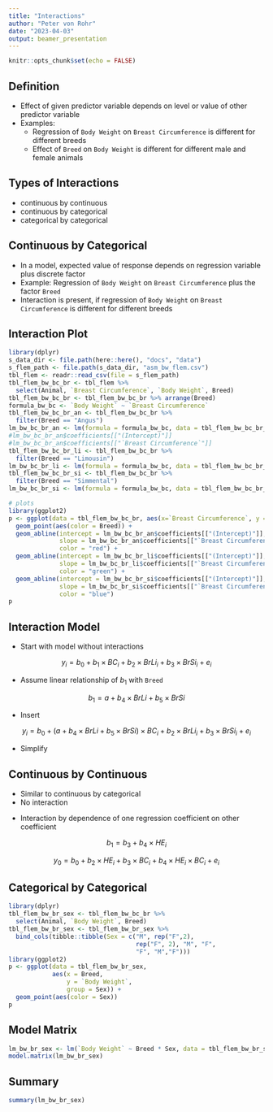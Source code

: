 ```yaml
---
title: "Interactions"
author: "Peter von Rohr"
date: "2023-04-03"
output: beamer_presentation
---
```


```r
knitr::opts_chunk$set(echo = FALSE)
```

## Definition

* Effect of given predictor variable depends on level or value of other predictor variable
* Examples:
    + Regression of `Body Weight` on `Breast Circumference` is different for different breeds
    + Effect of `Breed` on `Body Weight` is different for different male and female animals


## Types of Interactions

* continuous by continuous
* continuous by categorical
* categorical by categorical


## Continuous by Categorical

* In a model, expected value of response depends on regression variable plus discrete factor
* Example: Regression of `Body Weight` on `Breast Circumference` plus the factor `Breed`
* Interaction is present, if regression of `Body Weight` on `Breast Circumference` is different for different breeds


## Interaction Plot

```r
library(dplyr)
s_data_dir <- file.path(here::here(), "docs", "data")
s_flem_path <- file.path(s_data_dir, "asm_bw_flem.csv")
tbl_flem <- readr::read_csv(file = s_flem_path)
tbl_flem_bw_bc_br <- tbl_flem %>%
  select(Animal, `Breast Circumference`, `Body Weight`, Breed)
tbl_flem_bw_bc_br <- tbl_flem_bw_bc_br %>% arrange(Breed)
formula_bw_bc <- `Body Weight` ~ `Breast Circumference`
tbl_flem_bw_bc_br_an <- tbl_flem_bw_bc_br %>%
  filter(Breed == "Angus")
lm_bw_bc_br_an <- lm(formula = formula_bw_bc, data = tbl_flem_bw_bc_br_an)
#lm_bw_bc_br_an$coefficients[["(Intercept)"]]
#lm_bw_bc_br_an$coefficients[["`Breast Circumference`"]]
tbl_flem_bw_bc_br_li <- tbl_flem_bw_bc_br %>%
  filter(Breed == "Limousin")
lm_bw_bc_br_li <- lm(formula = formula_bw_bc, data = tbl_flem_bw_bc_br_li)
tbl_flem_bw_bc_br_si <- tbl_flem_bw_bc_br %>%
  filter(Breed == "Simmental")
lm_bw_bc_br_si <- lm(formula = formula_bw_bc, data = tbl_flem_bw_bc_br_si)

# plots
library(ggplot2)
p <- ggplot(data = tbl_flem_bw_bc_br, aes(x=`Breast Circumference`, y = `Body Weight`, group = Breed)) + 
  geom_point(aes(color = Breed)) + 
  geom_abline(intercept = lm_bw_bc_br_an$coefficients[["(Intercept)"]],
              slope = lm_bw_bc_br_an$coefficients[["`Breast Circumference`"]],
              color = "red") + 
  geom_abline(intercept = lm_bw_bc_br_li$coefficients[["(Intercept)"]],
              slope = lm_bw_bc_br_li$coefficients[["`Breast Circumference`"]],
              color = "green") + 
  geom_abline(intercept = lm_bw_bc_br_si$coefficients[["(Intercept)"]],
              slope = lm_bw_bc_br_si$coefficients[["`Breast Circumference`"]],
              color = "blue")
p
```


## Interaction Model

* Start with model without interactions

$$y_i = b_0 + b_1 \times BC_i + b_2 \times BrLi_i + b_3 \times BrSi_i + e_i$$

* Assume linear relationship of $b_1$ with `Breed`

$$b_1 = a + b_4 \times BrLi + b_5 \times BrSi$$

* Insert

$$y_i = b_0 + (a + b_4 \times BrLi + b_5 \times BrSi) \times BC_i + b_2 \times BrLi_i + b_3 \times BrSi_i + e_i$$

* Simplify

\begin{align}
y_i &= b_0 + a \times BC_i + b_2 \times BrLi_i + b_3 \times BrSi_i \notag \\
    &  + b_4 \times BrLi \times BC_i + b_5 \times BrSi \times BC_i + e_i \notag
\end{align}


## Continuous by Continuous

* Similar to continuous by categorical
* No interaction

\begin{equation}
y_0 = b_0 + b_1 \times BC_i + b_2 \times HE_i + e_i \notag
\end{equation}

* Interaction by dependence of one regression coefficient on other coefficient

$$b_1 = b_3 + b_4 \times HE_i $$

$$y_0 = b_0 + b_2 \times HE_i + b_3 \times BC_i + b_4 \times HE_i \times BC_i + e_i$$


## Categorical by Categorical 

```r
library(dplyr)
tbl_flem_bw_br_sex <- tbl_flem_bw_bc_br %>%
  select(Animal, `Body Weight`, Breed)
tbl_flem_bw_br_sex <- tbl_flem_bw_br_sex %>% 
  bind_cols(tibble::tibble(Sex = c("M", rep("F",2),
                                   rep("F", 2), "M", "F",
                                   "F", "M","F")))
library(ggplot2)
p <- ggplot(data = tbl_flem_bw_br_sex, 
            aes(x = Breed, 
                y = `Body Weight`,
                group = Sex)) + 
  geom_point(aes(color = Sex))
p

```


## Model Matrix

\tiny

```r
lm_bw_br_sex <- lm(`Body Weight` ~ Breed * Sex, data = tbl_flem_bw_br_sex)
model.matrix(lm_bw_br_sex)
```


## Summary

\tiny

```r
summary(lm_bw_br_sex)
```

